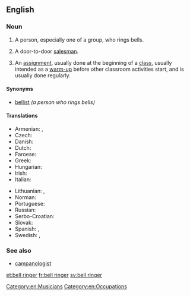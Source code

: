 {{also|bellringer|bell-ringer}}
==English==

===Noun===
{{en-noun}}

# A person, especially one of a group, who rings bells.
# {{lb|en|derogatory}} A door-to-door [[salesman]].
# {{lb|en|education}} An [[assignment]], usually done at the beginning of a [[class]], usually intended as a [[warm-up]] before other classroom activities start, and is usually done regularly.

====Synonyms====
* [[bellist]] ''(a person who rings bells)''

====Translations====
{{trans-top|bell ringer}}
* Armenian: {{t+|hy|ժամհար}}, {{t+|hy|ժամկոչ}}
* Czech: {{t|cs|zvoník|m}}
* Danish: {{t|da|klokker|c}}
* Dutch: {{t+|nl|klokkenluider}}
* Faroese: {{t|fo|klokkari|m}}
* Greek: {{t+|el|κωδωνοκρούστης|m}}
* Hungarian: {{t+|hu|harangozó}}
* Irish: {{t|ga|clogaire|m}}
* Italian: {{t|it|campanaro|m}}
{{trans-mid}}
* Lithuanian: {{t|lt|varpininkas|m}}, {{t|lt|varpininkė|f}}
* Norman: {{t|nrf|sonneux|m}}
* Portuguese: {{t|pt|sineiro|m}}
* Russian: {{t+|ru|звона́рь|m}}
* Serbo-Croatian: {{t+|sh|zvonar|m}}
* Slovak: {{t|sk|zvonár|m}}
* Spanish: {{t|es|campanero|m}}, {{t|es|campanera|f}}
* Swedish: {{t|sv|klockringare|c}}, {{t+|sv|ringare|c}}
{{trans-bottom}}

===See also===
* [[campanologist]]

[[Category:en:Musicians]]
[[Category:en:Occupations]]

[[et:bell ringer]]
[[fr:bell ringer]]
[[sv:bell ringer]]